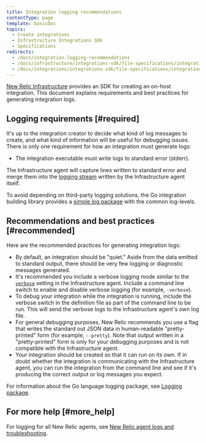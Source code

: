 ```yaml
---
title: Integration logging recommendations
contentType: page
template: basicDoc
topics:
  - Create integrations
  - Infrastructure Integrations SDK
  - Specifications
redirects:
  - /docs/integration-logging-recommendations
  - /docs/infrastructure/integrations-sdk/file-specifications/integration-logging-recommendations
  - /docs/integrations/integrations-sdk/file-specifications/integration-logging-recommendations
---
```


[New Relic Infrastructure](/docs/infrastructure/new-relic-infrastructure/getting-started/introduction-new-relic-infrastructure) provides an SDK for creating an on-host integration. This document explains requirements and best practices for generating integration logs.

## Logging requirements [#required]

It's up to the integration creator to decide what kind of log messages to create, and what kind of information will be useful for debugging issues. There is only one requirement for how an integration must generate logs:

* The integration executable must write logs to standard error (stderr).

The Infrastructure agent will capture lines written to standard error and merge them into the [logging stream](/docs/infrastructure/new-relic-infrastructure/troubleshooting/generating-logs-troubleshooting-infrastructure) written by the Infrastructure agent itself.

To avoid depending on third-party logging solutions, the Go integration building library provides a [simple log package](https://github.com/newrelic/infra-integrations-sdk/blob/master/docs/toolset/log.md) with the common log-levels.

## Recommendations and best practices [#recommended]

Here are the recommended practices for generating integration logs:

* By default, an integration should be "quiet." Aside from the data emitted to standard output, there should be very few logging or diagnostic messages generated.
* It's recommended you include a verbose logging mode similar to the [`verbose`](/docs/infrastructure/new-relic-infrastructure/configuration/configure-infrastructure-agent#verbose) setting in the Infrastructure agent. Include a command line switch to enable and disable verbose logging (for example, `-verbose`).
* To debug your integration while the integration is running, include the verbose switch in the definition file as part of the command line to be run. This will send the verbose logs to the Infrastructure agent's own log file.
* For general debugging purposes, New Relic recommends you use a flag that writes the standard out JSON data in human-readable "pretty-printed" form (for example, `--pretty`). Note that output written in a "pretty-printed" form is only for your debugging purposes and is not compatible with the Infrastructure agent.
* Your integration should be created so that it can run on its own. If in doubt whether the integration is communicating with the Infrastructure agent, you can run the integration from the command line and see if it's producing the correct output or log messages you expect.

For information about the Go language logging package, see [Logging package](https://github.com/newrelic/infra-integrations-sdk/blob/master/docs/toolset/log.md).

## For more help [#more_help]

For logging for all New Relic agents, see [New Relic agent logs and troubleshooting](/docs/agents/manage-apm-agents/troubleshooting/new-relic-agent-logs-troubleshooting).
